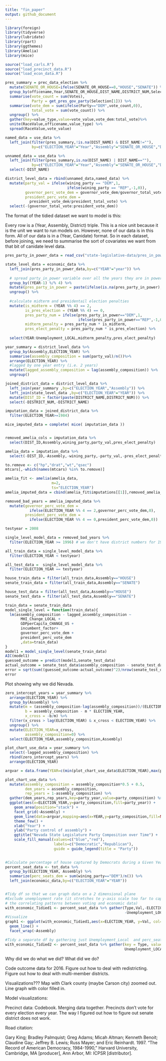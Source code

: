 ```yaml
---
title: "fin_paper"
output: github_document
---
```


```r
library(foreign)
library(tidyverse)
library(lubridate)
library(rpart)
library(ggthemes)
library(Amelia)
library(mice)

source("load_carls.R")
source("load_precinct_data.R")
source("load_econ_data.R")

```

```r
pres_summary = prec_data_election %>% 
  mutate(SENATE_OR_HOUSE=ifelse(SENATE_OR_HOUSE==8,"HOUSE","SENATE")) %>%
  group_by(officename,Year,SENATE_OR_HOUSE,DIST_NAME,DISTRICT_NUM,Selection) %>%
  summarise(vote_count = sum(Votes),
            Party = get_pres_gov_party(Selection[1])) %>%
  summarise(vote_dem = sum(ifelse(Party=="DEM",vote_count,0)),
            total_vote = sum(vote_count)) %>%
  ungroup() %>%
  gather(key=value_type,value=vote_value,vote_dem:total_vote)%>%
  unite(RaceValue,officename,value_type) %>%
  spread(RaceValue,vote_value)

named_data = use_data %>%
  left_join(filter(pres_summary,!is.na(DIST_NAME) & DIST_NAME!=""),
            by=c("ELECTION_YEAR"="Year","Assembly"="SENATE_OR_HOUSE","DISTRICT_NUM"="DISTRICT_NUM","DISTRICT_NAME"="DIST_NAME"))

unnamed_data = use_data %>%
  left_join(filter(pres_summary,is.na(DIST_NAME) | DIST_NAME==""),
            by=c("ELECTION_YEAR"="Year","Assembly"="SENATE_OR_HOUSE","DISTRICT_NUM"="DISTRICT_NUM")) %>%
  select(-DIST_NAME)

district_level_data = rbind(unnamed_data,named_data) %>%
  mutate(party_val = ifelse(wining_party == "DEM",1,
                            ifelse(wining_party == "REP",-1,0)),
         governor_perc_vote_dem = governor_vote_dem/governor_total_vote,
         president_perc_vote_dem =
           president_vote_dem/president_total_vote) %>%
  select(-(governor_total_vote:president_vote_dem))
```

The format of the tidied dataset we want to model is this:

Every row is a (Year, Assembly, District) triple. This is a nice unit because it is the unit we want to run models on. However, none of our data is in this form. All of our data is in a (Year, Canidate) format. So in each dataset, before joining, we need to summarise the sort of covariates we want from that bit of canidate level data.

```r
pres_party_in_power_data = read_csv("state-legislative-data/pres_in_power.csv")

state_level_data = economic_data %>%
  left_join(pres_party_in_power_data,by=c("YEAR"="year")) %>%
  
  # spread party_in_power variable over all the years they are in power, not just every 4 years
  group_by((YEAR-1) %/% 4) %>%
  mutate(pres_party_in_power = paste(ifelse(is.na(pres_party_in_power),"",pres_party_in_power),collapse="")) %>%
  ungroup() %>%
  
  #calculate midterm and presidentail election penalties
  mutate(is_midterm = (YEAR %% 4) == 2,
         is_pres_election = (YEAR %% 4) == 0,
         pres_party_num = ifelse(pres_party_in_power=="DEM",1,
                                 ifelse(pres_party_in_power=="REP",-1,0)),
         midterm_penalty = pres_party_num * is_midterm,
         pres_elect_penalty = pres_party_num * is_pres_election) %>%
  
  select(YEAR:Unemployment_LOCAL,midterm_penalty,pres_elect_penalty)
```

```r
year_summary = district_level_data %>%
  group_by(Assembly,ELECTION_YEAR) %>%
  summarise(assembly_composition = sum(party_val)/n())%>%
  arrange(ELECTION_YEAR) %>%
  #lagged by one year entry (i.e. 2 years)
  mutate(lagged_assembly_composition = lag(assembly_composition)) %>%
  ungroup()
```

```r
joined_district_data = district_level_data %>%
  left_join(year_summary ,by=c("ELECTION_YEAR","Assembly")) %>%
  left_join(state_level_data ,by=c("ELECTION_YEAR"="YEAR")) %>%
  mutate(DIST_ID = factor(paste(DISTRICT_NAME,DISTRICT_NUM))) %>%
  select(-DISTRICT_NUM,-DISTRICT_NAME)
```

```r
imputation_data = joined_district_data %>%
  filter(ELECTION_YEAR>=1984)

mice_imputed_data = complete( mice( imputation_data ))


removed_amelia_cols = imputation_data %>%
  select(DIST_ID,Assembly,wining_party,party_val,pres_elect_penalty)

amelia_data = imputation_data %>%
  select(-DIST_ID,-Assembly,-wining_party,-party_val,-pres_elect_penalty)

to.remove <- c("hp","drat","wt","qsec")
mtcars[,-which(names(mtcars) %in% to.remove)]

amelia_fit <- amelia(amelia_data,
                     m=2,
                     ts="ELECTION_YEAR")
amelia_imputed_data = cbind(amelia_fit$imputations[[1]],removed_amelia_cols)

removed_bad_years = amelia_imputed_data %>%
  mutate(governor_perc_vote_dem = 
           ifelse(ELECTION_YEAR %% 4 == 2,governor_perc_vote_dem,0),
         president_perc_vote_dem =
           ifelse(ELECTION_YEAR %% 4 == 0,president_perc_vote_dem,0))
```

```r
testyear = 2008

single_level_model_data = removed_bad_years %>%
  filter(ELECTION_YEAR >= 1996) # we don't have district numbers for 1968 and 1970! (this should be fixable)

all_train_data = single_level_model_data %>%
  filter(ELECTION_YEAR < testyear)

all_test_data =  single_level_model_data %>%
  filter(ELECTION_YEAR == testyear)

house_train_data = filter(all_train_data,Assembly=="HOUSE")
senate_train_data = filter(all_train_data,Assembly=="SENATE")

house_test_data = filter(all_test_data,Assembly=="HOUSE")
senate_test_data = filter(all_test_data,Assembly=="SENATE")

train_data = senate_train_data
model_single_level = function(train_data){
  lm(assembly_composition - lagged_assembly_composition ~ 
       MHI_Change_LOCAL +
       GDPperCapita_CHANGE_US + 
       incumbent_factor+
       governor_perc_vote_dem + 
       president_perc_vote_dem
       ,data=train_data)
}
model1 = model_single_level(senate_train_data)
AIC(model1)
guessed_outcome = predict(model1,senate_test_data)
actual_outcome = senate_test_data$assembly_composition - senate_test_data$lagged_assembly_composition
error = sqrt(sum((guessed_outcome-actual_outcome)^2)/nrow(senate_test_data))
error
```

Plot showing why we did Nevada.

```r
zero_intercept_years = year_summary %>%
  arrange(ELECTION_YEAR) %>%
  group_by(Assembly) %>%
  mutate(m = (assembly_composition-lag(assembly_composition))/(ELECTION_YEAR-lag(ELECTION_YEAR)),
         b = assembly_composition - m * ELECTION_YEAR,
         x_cross = -b/m) %>%
  filter(x_cross > lag(ELECTION_YEAR) & x_cross < ELECTION_YEAR) %>%
  ungroup() %>%
  mutate(ELECTION_YEAR=x_cross,
         assembly_composition=0) %>%
  select(ELECTION_YEAR,assembly_composition,Assembly)

plot_chart_use_data = year_summary %>%
  select(-lagged_assembly_composition) %>%
  rbind(zero_intercept_years) %>%
  arrange(ELECTION_YEAR)

argvar = data.frame(YEAR=c(min(plot_chart_use_data$ELECTION_YEAR),max(plot_chart_use_data$ELECTION_YEAR)),party_composition=c(0.5,0.5))

plot_chart_use_data %>%
  mutate(assembly_composition = assembly_composition*0.5 + 0.5,
         dem_years = assembly_composition,
         rep_years = 1-assembly_composition) %>%
  gather(dem_years,rep_years,key=party_year,value=party_composition) %>%
  ggplot(aes(x=ELECTION_YEAR,y=party_composition,fill=party_year)) + 
    geom_area(position="stack") + 
    facet_grid(~Assembly) + 
    geom_line(data=argvar,mapping=aes(x=YEAR,y=party_composition,fill=NA),color="black") + 
    theme_few() + 
    xlab("Year") + 
    ylab("Party control of assembly") + 
    ggtitle("Nevada State Legislature Party Composition over Time") + 
    scale_fill_manual(values=c("blue","red"),
                      labels=c("Democratic","Republican"),
                      guide = guide_legend(title = "Party"))
    
```

```r
#Calculate percentage of house captured by Democrats during a Given Year's General Election
percent_seat_data <- tot_data %>%
  group_by(ELECTION_YEAR, Assembly) %>%
  summarize(perc_seats_dem = sum(wining_party=="DEM")/n()) %>%
  left_join(economic_data,by=c("ELECTION_YEAR"="YEAR"))


#Tidy df so that we can graph data on a 2 dimensional plane 
#Exclude unemployment rate (it stretches te y-axis scale too far to capture insights on
# the correlating patterns between voting and economic data)
with_economic_Tidied1 <- percent_seat_data %>% gather(Type,Val,-ELECTION_YEAR, -Assembly, 
                                                      -Unemployment_LOCAL)
#Visualize 
graph1 <- ggplot(with_economic_Tidied1,aes(x=ELECTION_YEAR, y=Val, col=Type)) + 
  geom_line() + 
  facet_wrap(~Assembly)

#Tidy a separate df by gathering just Unemployment_Local  and perc_seats_dem under Type
with_economic_Tidied2 <- percent_seat_data %>% gather(key = Type, value = Percent, 
                                                      Unemployment_LOCAL, perc_seats_dem)
```

Why did we do what we did?
What did we do?

Code outcome data for 2016.
Figure out how to deal with redistricting.
Figure out how to deal with multi-member districts.



Visualizations???
Map with Clark county (maybe Carson city) zoomed out.
Line graph with color filled in. 

Model visualizations:



Precinct data:
Codebook.
Merging data together.
Precincts don't vote for every election every year. The way I figured out how to figure out senate district does not work.




Road citation:

Gary King; Bradley Palmquist; Greg Adams; Micah Altman;
Kenneth Benoit; Claudine Gay; Jeffrey B. Lewis; Russ Mayer;
and Eric Reinhardt. 1997. "The Record of American Democracy, 1984-1990," Harvard University, Cambridge, MA [producer],
Ann Arbor, MI: ICPSR [distributor].